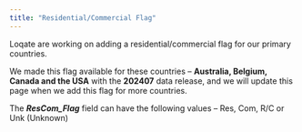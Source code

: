 ```yaml
---
title: "Residential/Commercial Flag"
---
```


Loqate are working on adding a residential/commercial flag for our primary countries.

We made this flag available for these countries – **Australia, Belgium, Canada and the USA** with the **202407** data release, and we will update this page when we add this flag for more countries.

The **_ResCom_Flag_** field can have the following values – Res, Com, R/C or Unk (Unknown)
